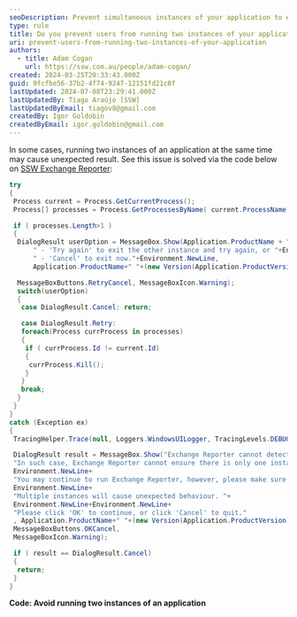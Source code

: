 ```yaml
---
seoDescription: Prevent simultaneous instances of your application to ensure smooth and expected behavior.
type: rule
title: Do you prevent users from running two instances of your application?
uri: prevent-users-from-running-two-instances-of-your-application
authors:
  - title: Adam Cogan
    url: https://ssw.com.au/people/adam-cogan/
created: 2024-03-25T20:33:43.000Z
guid: 9fcfbe56-37b2-4f74-9247-12151fd21c8f
lastUpdated: 2024-07-08T23:29:41.000Z
lastUpdatedBy: Tiago Araújo [SSW]
lastUpdatedByEmail: tiagov8@gmail.com
createdBy: Igor Goldobin
createdByEmail: igor.goldobin@gmail.com
---
```


In some cases, running two instances of an application at the same time may cause unexpected result. See this issue is solved via the code below on [SSW Exchange Reporter](https://www.ssw.com.au/archive/exchange-reporter/default.html):
```cs
try
{
 Process current = Process.GetCurrentProcess();
 Process[] processes = Process.GetProcessesByName( current.ProcessName);

 if ( processes.Length>1 )
 {
  DialogResult userOption = MessageBox.Show(Application.ProductName + " is already running on this machine. " + Environment.NewLine+Environment.NewLine +   "Please click: "+Environment.NewLine+
      " - 'Try again' to exit the other instance and try again, or "+Environment.NewLine+
      " - 'Cancel' to exit now."+Environment.NewLine,
      Application.ProductName+" "+(new Version(Application.ProductVersion)).ToString(2),

  MessageBoxButtons.RetryCancel, MessageBoxIcon.Warning);
  switch(userOption)
  {
   case DialogResult.Cancel: return;

   case DialogResult.Retry:
   foreach(Process currProcess in processes)
   {
    if ( currProcess.Id != current.Id)
    {
     currProcess.Kill();
    }
   }
   break;
  }
 }
}
catch (Exception ex)
{
 TracingHelper.Trace(null, Loggers.WindowsUILogger, TracingLevels.DEBUG, "Cannot get process information, Excpetion occured.", ex) ;

 DialogResult result = MessageBox.Show("Exchange Reporter cannot detect process information. This may be caused by disabled 'Performance Counter' on your machine. "+Environment.NewLine+
 "In such case, Exchange Reporter cannot ensure there is only one instance running. "+
 Environment.NewLine+
 "You may continue to run Exchange Reporter, however, please make sure you have only one instance of Exchange Reporter running. "+
 Environment.NewLine+
 "Multiple instances will cause unexpected behaviour. "+
 Environment.NewLine+Environment.NewLine+
 "Please click 'OK' to continue, or click 'Cancel' to quit."
 , Application.ProductName+" "+(new Version(Application.ProductVersion)).ToString(2),
 MessageBoxButtons.OKCancel,
 MessageBoxIcon.Warning);

 if ( result == DialogResult.Cancel)
 {
  return;
 }
}
```

**Code: Avoid running two instances of an application**
